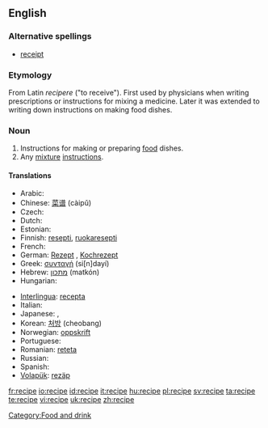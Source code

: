 ==English==

===Alternative spellings===
* [[receipt]] {{italbrac|obsolete}}

===Etymology===
From Latin ''recipere'' ("to receive"). First used by physicians when writing prescriptions or instructions for mixing a medicine. Later it was extended to writing down instructions on making food dishes.

===Noun===
{{en-noun}}

# Instructions for making or preparing [[food]] dishes.
# Any [[mixture]] [[instruction]]s.

====Translations====
{{trans-top|instructions for making or preparing food dishes}}
* Arabic: {{Arab|[[وصفة]]}} {{unicode|(wáʂfa)}} {{f}}
* Chinese: [[菜谱]] (càipǔ)
* Czech: {{t-|cs|recept|m}}
* Dutch: {{t+|nl|recept|n}}
* Estonian: {{t-|et|retsept}}
* Finnish: [[resepti]], [[ruokaresepti]]
* French: {{t+|fr|recette|f}}
* German: [[Rezept]] {{n}}, [[Kochrezept]] {{n}}
* Greek: [[συνταγή]] (si[n]dayí) {{f}}
* Hebrew: [[מתכון]] (matkón) {{m}}
* Hungarian: {{t+|hu|recept}}
{{trans-mid}}
* [[Interlingua]]: [[recepta]]
* Italian: {{t+|it|ricetta|f}}
* Japanese: {{t|ja|調理手順|tr=chōritejun|sc=Jpan}}, {{t|ja|レシピ|tr=resipi|sc=Jpan}}
* Korean: [[처방]] (cheobang)
* Norwegian: [[oppskrift]]
* Portuguese: {{t+|pt|receita|f}}
* Romanian: [[reteta]] {{f}}
* Russian: {{t+|ru|рецепт|m|tr=retsépt|sc=Cyrl}}
* Spanish: {{t-|es|receta|f}}
* [[Volapük]]: [[rezäp]]
{{trans-bottom}}

[[Category:Food and drink]]

[[fr:recipe]]
[[io:recipe]]
[[id:recipe]]
[[it:recipe]]
[[hu:recipe]]
[[pl:recipe]]
[[sv:recipe]]
[[ta:recipe]]
[[te:recipe]]
[[vi:recipe]]
[[uk:recipe]]
[[zh:recipe]]